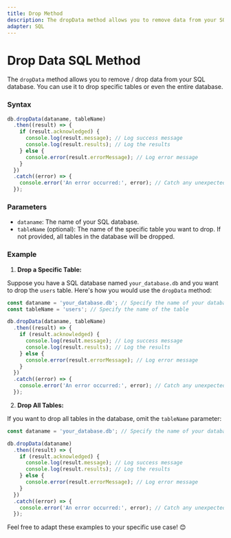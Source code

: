 ```yaml
---
title: Drop Method
description: The dropData method allows you to remove data from your SQL database. You can use it to drop specific tables or even the entire database.
adapter: SQL
---
```


# Drop Data SQL Method

The `dropData` method allows you to remove / drop data from your SQL database. You can use it to drop specific tables or even the entire database.

### Syntax

```js
db.dropData(dataname, tableName)
  .then((result) => {
    if (result.acknowledged) {
      console.log(result.message); // Log success message
      console.log(result.results); // Log the results
    } else {
      console.error(result.errorMessage); // Log error message
    }
  })
  .catch((error) => {
    console.error('An error occurred:', error); // Catch any unexpected errors
  });
```

### Parameters

- `dataname`: The name of your SQL database.
- `tableName` (optional): The name of the specific table you want to drop. If not provided, all tables in the database will be dropped.

### Example

1. **Drop a Specific Table:**

Suppose you have a SQL database named `your_database.db` and you want to drop the `users` table. Here's how you would use the `dropData` method:

```javascript
const dataname = 'your_database.db'; // Specify the name of your database
const tableName = 'users'; // Specify the name of the table

db.dropData(dataname, tableName)
  .then((result) => {
    if (result.acknowledged) {
      console.log(result.message); // Log success message
      console.log(result.results); // Log the results
    } else {
      console.error(result.errorMessage); // Log error message
    }
  })
  .catch((error) => {
    console.error('An error occurred:', error); // Catch any unexpected errors
  });
```

2. **Drop All Tables:**

If you want to drop all tables in the database, omit the `tableName` parameter:

```javascript
const dataname = 'your_database.db'; // Specify the name of your database

db.dropData(dataname)
  .then((result) => {
    if (result.acknowledged) {
      console.log(result.message); // Log success message
      console.log(result.results); // Log the results
    } else {
      console.error(result.errorMessage); // Log error message
    }
  })
  .catch((error) => {
    console.error('An error occurred:', error); // Catch any unexpected errors
  });
```

Feel free to adapt these examples to your specific use case! 😊